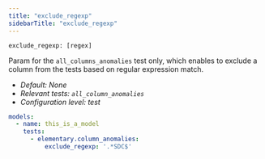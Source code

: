 ```yaml
---
title: "exclude_regexp"
sidebarTitle: "exclude_regexp"
---
```


`exclude_regexp: [regex]`

Param for the `all_columns_anomalies` test only, which enables to exclude a column from the tests based on regular expression match.

- _Default: None_
- _Relevant tests: `all_column_anomalies`_
- _Configuration level: test_

<RequestExample>

```yaml test
models:
  - name: this_is_a_model
    tests:
      - elementary.column_anomalies:
          exclude_regexp: '.*SDC$'
```

</RequestExample>